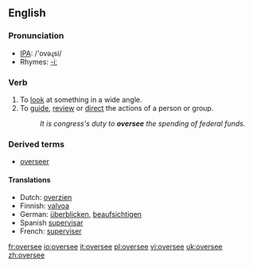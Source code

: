 ==English==

===Pronunciation===
*[[w:IPA|IPA]]: /'ovəɻsi/
*Rhymes: [[Rhymes:English:-iː|-iː]]

===Verb===
{{en-verb|oversees|overseeing|oversaw|overseen}}

# To [[look]] at something in a wide angle.
# To [[guide]], [[review]] or [[direct]] the actions of a person or group.
#:''It is congress's duty to '''oversee''' the spending of federal funds.''

===Derived terms===
*[[overseer]]

====Translations====
{{rfc-level|Translations at L4+ not in L3 POS section (AutoFormat would have corrected level of Derived terms)}}
*Dutch: [[overzien]]
*Finnish: [[valvoa]]
*German: [[überblicken]], [[beaufsichtigen]]
*Spanish [[supervisar]]
*French: [[superviser]]

[[fr:oversee]]
[[io:oversee]]
[[it:oversee]]
[[pl:oversee]]
[[vi:oversee]]
[[uk:oversee]]
[[zh:oversee]]